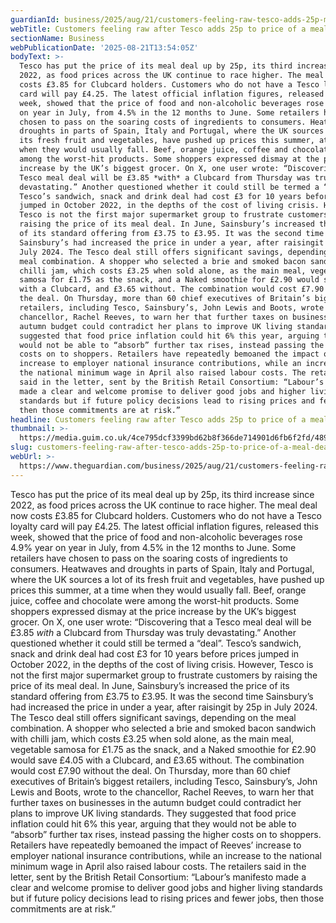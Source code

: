 ```yaml
---
guardianId: business/2025/aug/21/customers-feeling-raw-tesco-adds-25p-meal-deal
webTitle: Customers feeling raw after Tesco adds 25p to price of a meal deal
sectionName: Business
webPublicationDate: '2025-08-21T13:54:05Z'
bodyText: >-
  Tesco has put the price of its meal deal up by 25p, its third increase since
  2022, as food prices across the UK continue to race higher. The meal deal now
  costs £3.85 for Clubcard holders. Customers who do not have a Tesco loyalty
  card will pay £4.25. The latest official inflation figures, released this
  week, showed that the price of food and non-alcoholic beverages rose 4.9% year
  on year in July, from 4.5% in the 12 months to June. Some retailers have
  chosen to pass on the soaring costs of ingredients to consumers. Heatwaves and
  droughts in parts of Spain, Italy and Portugal, where the UK sources a lot of
  its fresh fruit and vegetables, have pushed up prices this summer, at a time
  when they would usually fall. Beef, orange juice, coffee and chocolate were
  among the worst-hit products. Some shoppers expressed dismay at the price
  increase by the UK’s biggest grocer. On X, one user wrote: “Discovering that a
  Tesco meal deal will be £3.85 *with* a Clubcard from Thursday was truly
  devastating.” Another questioned whether it could still be termed a “deal”.
  Tesco’s sandwich, snack and drink deal had cost £3 for 10 years before prices
  jumped in October 2022, in the depths of the cost of living crisis. However,
  Tesco is not the first major supermarket group to frustrate customers by
  raising the price of its meal deal. In June, Sainsbury’s increased the price
  of its standard offering from £3.75 to £3.95. It was the second time
  Sainsbury’s had increased the price in under a year, after raisingit by 25p in
  July 2024. The Tesco deal still offers significant savings, depending on the
  meal combination. A shopper who selected a brie and smoked bacon sandwich with
  chilli jam, which costs £3.25 when sold alone, as the main meal, vegetable
  samosa for £1.75 as the snack, and a Naked smoothie for £2.90 would save £4.05
  with a Clubcard, and £3.65 without. The combination would cost £7.90 without
  the deal. On Thursday, more than 60 chief executives of Britain’s biggest
  retailers, including Tesco, Sainsbury’s, John Lewis and Boots, wrote to the
  chancellor, Rachel Reeves, to warn her that further taxes on businesses in the
  autumn budget could contradict her plans to improve UK living standards. They
  suggested that food price inflation could hit 6% this year, arguing that they
  would not be able to “absorb” further tax rises, instead passing the higher
  costs on to shoppers. Retailers have repeatedly bemoaned the impact of Reeves’
  increase to employer national insurance contributions, while an increase to
  the national minimum wage in April also raised labour costs. The retailers
  said in the letter, sent by the British Retail Consortium: “Labour’s manifesto
  made a clear and welcome promise to deliver good jobs and higher living
  standards but if future policy decisions lead to rising prices and fewer jobs,
  then those commitments are at risk.”
headline: Customers feeling raw after Tesco adds 25p to price of a meal deal
thumbnail: >-
  https://media.guim.co.uk/4ce795dcf3399bd62b8f366de714901d6fb6f2fd/489_0_7340_5872/500.jpg
slug: customers-feeling-raw-after-tesco-adds-25p-to-price-of-a-meal-deal
webUrl: >-
  https://www.theguardian.com/business/2025/aug/21/customers-feeling-raw-tesco-adds-25p-meal-deal
---
```

Tesco has put the price of its meal deal up by 25p, its third increase since 2022, as food prices across the UK continue to race higher. The meal deal now costs £3.85 for Clubcard holders. Customers who do not have a Tesco loyalty card will pay £4.25. The latest official inflation figures, released this week, showed that the price of food and non-alcoholic beverages rose 4.9% year on year in July, from 4.5% in the 12 months to June. Some retailers have chosen to pass on the soaring costs of ingredients to consumers. Heatwaves and droughts in parts of Spain, Italy and Portugal, where the UK sources a lot of its fresh fruit and vegetables, have pushed up prices this summer, at a time when they would usually fall. Beef, orange juice, coffee and chocolate were among the worst-hit products. Some shoppers expressed dismay at the price increase by the UK’s biggest grocer. On X, one user wrote: “Discovering that a Tesco meal deal will be £3.85 *with* a Clubcard from Thursday was truly devastating.” Another questioned whether it could still be termed a “deal”. Tesco’s sandwich, snack and drink deal had cost £3 for 10 years before prices jumped in October 2022, in the depths of the cost of living crisis. However, Tesco is not the first major supermarket group to frustrate customers by raising the price of its meal deal. In June, Sainsbury’s increased the price of its standard offering from £3.75 to £3.95. It was the second time Sainsbury’s had increased the price in under a year, after raisingit by 25p in July 2024. The Tesco deal still offers significant savings, depending on the meal combination. A shopper who selected a brie and smoked bacon sandwich with chilli jam, which costs £3.25 when sold alone, as the main meal, vegetable samosa for £1.75 as the snack, and a Naked smoothie for £2.90 would save £4.05 with a Clubcard, and £3.65 without. The combination would cost £7.90 without the deal. On Thursday, more than 60 chief executives of Britain’s biggest retailers, including Tesco, Sainsbury’s, John Lewis and Boots, wrote to the chancellor, Rachel Reeves, to warn her that further taxes on businesses in the autumn budget could contradict her plans to improve UK living standards. They suggested that food price inflation could hit 6% this year, arguing that they would not be able to “absorb” further tax rises, instead passing the higher costs on to shoppers. Retailers have repeatedly bemoaned the impact of Reeves’ increase to employer national insurance contributions, while an increase to the national minimum wage in April also raised labour costs. The retailers said in the letter, sent by the British Retail Consortium: “Labour’s manifesto made a clear and welcome promise to deliver good jobs and higher living standards but if future policy decisions lead to rising prices and fewer jobs, then those commitments are at risk.”
